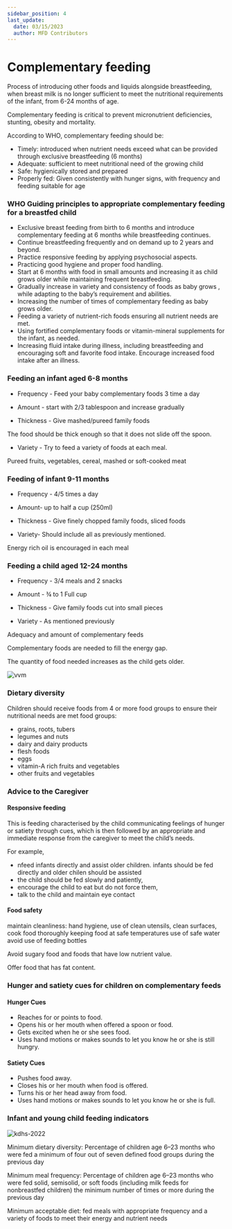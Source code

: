 ```yaml
---
sidebar_position: 4
last_update:
  date: 03/15/2023
  author: MFD Contributors
---
```


# Complementary feeding

Process of introducing other foods and liquids alongside breastfeeding, when  breast milk is no longer sufficient to meet the nutritional requirements of the infant, from 6-24 months of age.

Complementary feeding is critical to prevent micronutrient  deficiencies, stunting, obesity and mortality.

According to WHO, complementary feeding should be:
- Timely: introduced when nutrient needs exceed what can be provided through exclusive breastfeeding (6 months)
- Adequate: sufficient to meet nutritional need of the growing child
- Safe: hygienically stored and  prepared
- Properly fed: Given consistently with hunger signs, with frequency and feeding suitable for age

### WHO Guiding principles to appropriate complementary feeding for a breastfed child

- Exclusive breast feeding from birth to 6 months and introduce complementary feeding at 6 months while breastfeeding continues.
- Continue breastfeeding frequently and on demand up to 2 years and beyond.
- Practice responsive feeding by applying psychosocial aspects.
- Practicing good hygiene and proper food handling.
- Start at 6 months with food in small amounts and increasing it as child grows older while maintaining frequent breastfeeding.
- Gradually increase in variety and consistency of foods as baby grows , while adapting to the baby’s requirement and abilities.
- Increasing the number of times of complementary feeding as baby grows older.
- Feeding a variety of nutrient-rich foods ensuring all nutrient needs are met.
- Using fortified complementary foods or vitamin-mineral supplements for the infant, as needed.
- Increasing fluid intake during illness, including breastfeeding and encouraging soft and favorite food intake. Encourage increased food intake after an illness.

### Feeding an infant aged 6-8 months

- Frequency - Feed your baby complementary foods 3 time a day

- Amount - start with 2/3 tablespoon and increase gradually

- Thickness - Give mashed/pureed family foods

The food should be thick enough so that it does not slide off the spoon.

- Variety - Try to feed a variety of foods at each meal.

Pureed fruits, vegetables, cereal, mashed or soft-cooked meat

### Feeding of infant 9-11 months

- Frequency - 4/5 times a day

- Amount- up to half a cup (250ml)

- Thickness - Give finely chopped family foods, sliced foods

- Variety- Should include all as previously mentioned.

Energy rich oil is encouraged in each meal

### Feeding a child aged 12-24 months

- Frequency - 3/4 meals and 2 snacks

- Amount - ¾ to 1 Full cup

- Thickness - Give family foods cut into small pieces

- Variety -  As mentioned previously 

Adequacy and amount of complementary feeds

Complementary foods are needed to fill the energy gap. 

The quantity of food needed increases as the child gets older.

<div style={{ display: 'flex', justifyContent: 'center' }}>
  <img src="https://imgur.com/4Ynye7t" alt="vvm" />
</div>

### Dietary diversity

Children should receive foods from 4 or more food groups to ensure their nutritional needs are met
food groups:
- grains, roots, tubers
- legumes and nuts
- dairy and dairy products
- flesh foods
- eggs
- vitamin-A rich fruits and vegetables
- other fruits and vegetables

### Advice to the Caregiver 

#### Responsive feeding

This is feeding characterised by the child communicating feelings of hunger or satiety through cues, which is then followed by an appropriate and immediate response from the caregiver to meet the child’s needs.

For example, 
- nfeed infants directly and assist older children. infants should be fed directly and older chilen should be assisted
- the child should be fed slowly and patiently, 
- encourage the child to eat but do not force them,
- talk to the child and maintain eye contact

#### Food safety

maintain cleanliness: hand hygiene, use of clean utensils, clean surfaces,
cook food thoroughly
keeping food at safe temperatures
use of safe water
avoid use of feeding bottles

Avoid sugary food and foods that have low nutrient value.

Offer food that has fat content.

### Hunger and satiety cues for children on complementary feeds

#### Hunger Cues
- Reaches for or points to food.
- Opens his or her mouth when offered a spoon or food.
- Gets excited when he or she sees food.
- Uses hand motions or makes sounds to let you know he or she is still hungry.

#### Satiety Cues
- Pushes food away.
- Closes his or her mouth when food is offered.
- Turns his or her head away from food.
- Uses hand motions or makes sounds to let you know he or she is full.

### Infant and young child feeding indicators

<div style={{ display: 'flex', justifyContent: 'center' }}>
  <img src="https://imgur.com/TGYYmYq" alt="kdhs-2022" />
</div>

Minimum dietary diversity: Percentage of children age 6–23 months who were fed a minimum of four out of seven defined food groups during the previous day

Minimum meal frequency: Percentage of children age 6–23 months who were fed solid, semisolid, or soft foods (including milk feeds for nonbreastfed children) the minimum number of times or more during the previous day

Minimum acceptable diet: fed meals with appropriate frequency and a variety of foods to meet their energy and nutrient needs
